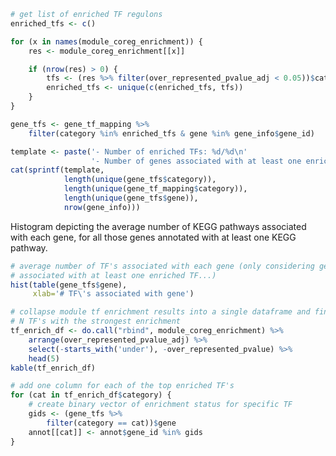 ```r
# get list of enriched TF regulons
enriched_tfs <- c()

for (x in names(module_coreg_enrichment)) {
    res <- module_coreg_enrichment[[x]]

    if (nrow(res) > 0) {
        tfs <- (res %>% filter(over_represented_pvalue_adj < 0.05))$category
        enriched_tfs <- unique(c(enriched_tfs, tfs))
    }
}

gene_tfs <- gene_tf_mapping %>% 
    filter(category %in% enriched_tfs & gene %in% gene_info$gene_id)

template <- paste('- Number of enriched TFs: %d/%d\n'
                  '- Number of genes associated with at least one enriched TF: %d/%d\n', sep='\n')
cat(sprintf(template,
            length(unique(gene_tfs$category)),
            length(unique(gene_tf_mapping$category)),
            length(unique(gene_tfs$gene)),
            nrow(gene_info)))
```

Histogram depicting the average number of KEGG pathways associated with each
gene, for all those genes annotated with at least one KEGG pathway.

```r
# average number of TF's associated with each gene (only considering genes
# associated with at least one enriched TF...)
hist(table(gene_tfs$gene),
     xlab='# TF\'s associated with gene')

# collapse module tf enrichment results into a single dataframe and find the
# N TF's with the strongest enrichment
tf_enrich_df <- do.call("rbind", module_coreg_enrichment) %>%
    arrange(over_represented_pvalue_adj) %>%
    select(-starts_with('under'), -over_represented_pvalue) %>%
    head(5)
kable(tf_enrich_df)

# add one column for each of the top enriched TF's
for (cat in tf_enrich_df$category) {
    # create binary vector of enrichment status for specific TF
    gids <- (gene_tfs %>% 
        filter(category == cat))$gene
    annot[[cat]] <- annot$gene_id %in% gids
}
```
